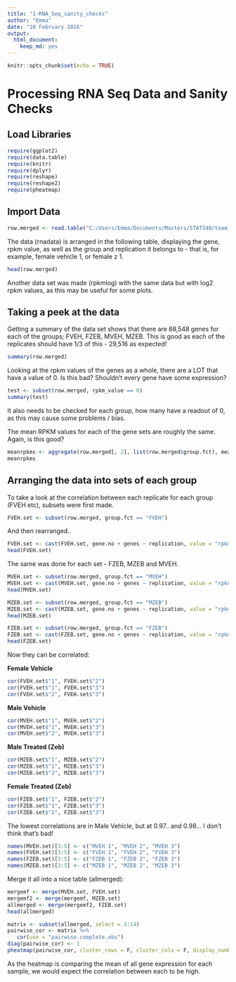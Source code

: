 ```yaml
---
title: "1-RNA_Seq_sanity_checks"
author: "Emma"
date: "10 February 2016"
output: 
  html_document: 
    keep_md: yes
---
```


```r
knitr::opts_chunk$set(echo = TRUE)
```

**Processing RNA Seq Data and Sanity Checks**
================================================

**Load Libraries**
-------------------

```r
require(ggplot2)
require(data.table)
require(knitr)
require(dplyr)
require(reshape)
require(reshape2)
require(pheatmap)
```

**Import Data**
----------------

```r
row.merged <- read.table("C:/Users/Emma/Documents/Masters/STAT540/team_treed_rats-DNA-methylation/RNASeq_data/row.merged.txt", header=TRUE, row.names = 1)
```

The data (rnadata) is arranged in the following table, displaying the gene, rpkm value, as well as the group and replication it belongs to - that is, for example, female vehicle 1, or female z 1. 
```r
head(row.merged)
```

Another data set was made (rpkmlog) with the same data but with log2 rpkm values, as this may be useful for some plots.

**Taking a peek at the data**
------------------------------

Getting a summary of the data set shows that there are 88,548 genes for each of the groups; FVEH, FZEB, MVEH, MZEB. This is good as each of the replicates should have 1/3 of this - 29,516 as expected! 
```r
summary(row.merged)
```

Looking at the rpkm values of the genes as a whole, there are a LOT that have a value of 0. Is this bad? Shouldn't every gene have some expression?  

```r
test <- subset(row.merged, rpkm_value == 0)
summary(test)
```

It also needs to be checked for each group, how many have a readout of 0, as this may cause some problems / bias.

The mean RPKM values for each of the gene sets are roughly the same. Again, is this good? 

```r
meanrpkms <- aggregate(row.merged[, 2], list(row.merged$group.fct), mean)
meanrpkms
```

**Arranging the data into sets of each group** 
-----------------------------------------------

To take a look at the correlation between each replicate for each group (FVEH etc), subsets were first made. 

```r
FVEH.set <- subset(row.merged, group.fct == "FVEH")
```

And then rearranged.. 
```r
FVEH.set <- cast(FVEH.set, gene.no + genes ~ replication, value = "rpkm_value")
head(FVEH.set)
```


The same was done for each set - FZEB, MZEB and MVEH.

```r
MVEH.set <- subset(row.merged, group.fct == "MVEH")
MVEH.set <- cast(MVEH.set, gene.no + genes ~ replication, value = "rpkm_value")
head(MVEH.set)
```
```r
MZEB.set <- subset(row.merged, group.fct == "MZEB")
MZEB.set <- cast(MZEB.set, gene.no + genes ~ replication, value = "rpkm_value")
head(MZEB.set)
```
```r
FZEB.set <- subset(row.merged, group.fct == "FZEB")
FZEB.set <- cast(FZEB.set, gene.no + genes ~ replication, value = "rpkm_value")
head(FZEB.set)
```

Now they can be correlated:

**Female Vehicle**

```r
cor(FVEH.set$"1", FVEH.set$"2")
cor(FVEH.set$"1", FVEH.set$"3")
cor(FVEH.set$"2", FVEH.set$"3")
```

**Male Vehicle**

```r
cor(MVEH.set$"1", MVEH.set$"2")
cor(MVEH.set$"1", MVEH.set$"3")
cor(MVEH.set$"2", MVEH.set$"3")
```

**Male Treated (Zeb)**

```r
cor(MZEB.set$"1", MZEB.set$"2")
cor(MZEB.set$"1", MZEB.set$"3")
cor(MZEB.set$"2", MZEB.set$"3")
```

**Female Treated (Zeb)**

```r
cor(FZEB.set$"1", FZEB.set$"2")
cor(FZEB.set$"1", FZEB.set$"3")
cor(FZEB.set$"2", FZEB.set$"3")
```

The lowest correlations are in Male Vehicle, but at 0.97.. and 0.98... I don't think that's bad! 

```r
names(MVEH.set)[3:5] <- c("MVEH 1", "MVEH 2", "MVEH 3")
names(FVEH.set)[3:5] <- c("FVEH 1", "FVEH 2", "FVEH 3")
names(FZEB.set)[3:5] <- c("FZEB 1", "FZEB 2", "FZEB 3")
names(MZEB.set)[3:5] <- c("MZEB 1", "MZEB 2", "MZEB 3")
```

Merge it all into a nice table (allmerged): 

```r
mergemf <- merge(MVEH.set, FVEH.set)
mergemf2 <- merge(mergemf, MZEB.set)
allmerged <- merge(mergemf2, FZEB.set)
head(allmerged)
```

```r
matrix <- subset(allmerged, select = 3:14)
pairwise_cor <- matrix %>%
   cor(use = "pairwise.complete.obs")
diag(pairwise_cor) <- 1
pheatmap(pairwise_cor, cluster_rows = F, cluster_cols = F, display_numbers = T)
```

As the heatmap is comparing the mean of all gene expression for each sample, we would expect the correlation between each to be high. 

